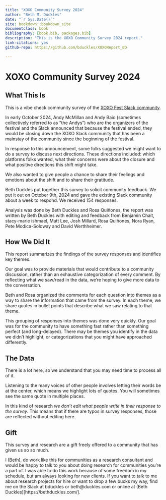 ```yaml
---
title: "XOXO Community Survey 2024"
author: "Beth M. Duckles"
date: "`r Sys.Date()`"
site: bookdown::bookdown_site
documentclass: book
bibliography: [book.bib, packages.bib]
description: "This is the XOXO Community Survey 2024 report."
link-citations: yes
github-repo: https://github.com/bduckles/XOXOReport_BD

---
```


# XOXO Community Survey 2024

## What This Is 

This is a vibe check community survey of the [XOXO Fest Slack community](https://xoxofest.com/). 

In early October 2024, Andy McMillan and Andy Baio (sometimes collectively referred to as “the Andys”) who are the organizers of the festival and the Slack announced that because the festival ended, they would be closing down the XOXO Slack community that has been a mainstay of the community since the beginning of the festival. 

In response to this announcement, some folks suggested we might want to do a survey to discuss next directions. These directions included: which platforms folks wanted, what their concerns were about the closure and what positive directions this shift might take. 

We also wanted to give people a chance to share their feelings and emotions about the shift and to share their gratitude.

Beth Duckles put together this survey to solicit community feedback. We put it out on October 9th, 2024 and gave the existing Slack community about a week to respond. We received 154 responses. 

Analysis was done by Beth Duckles and Rosa Quiñones, the report was written by Beth Duckles with editing and feedback from Benjamin Chait, stacy-marie ishmael, Matt Lee, Josh Millard, Rosa Quiñones, Nora Ryan, Pete Modica-Soloway and David Werthheimer.


## How We Did It

This report summarizes the findings of the survey responses and identifies key themes.

Our goal was to provide materials that would contribute to a community discussion, rather than an exhaustive categorization of every comment. By reflecting what we saw/read in the data, we’re hoping to give more data to the conversation. 

Beth and Rosa organized the comments for each question into themes as a way to share the information that came from the survey. In each theme, we share quotes in bullet points that describe what we saw relating to that theme.

This grouping of responses into themes was done very quickly. Our goal was for the community to have something fast rather than something perfect (and long-delayed). There may be themes you identify in the data we didn’t highlight, or categorizations that you might have approached differently.	


## The Data 

There is a lot here, so we understand that you may need time to process all of it.

Listening to the many voices of other people involves letting their words be at the center, which means we highlight lots of quotes. You will sometimes see the same quote in multiple places.

In this kind of research *we don’t edit what people write in their response to the survey*. This means that if there are typos in survey responses, those are reflected without editing here.

## Gift 

This survey and research are a gift freely offered to a community that has given us so so much.

I (Beth), do work like this for communities as a research consultant and would be happy to talk to you about doing research for communities you’re a part of. I was able to do this work because of some freedom in my schedule, but am always looking for new clients. If you want to talk to me about research projects for hire or want to drop a few bucks my way, find me on the Slack at bduckles or beth@duckles.com or online at (Beth Duckles)[https://bethduckles.com/].

